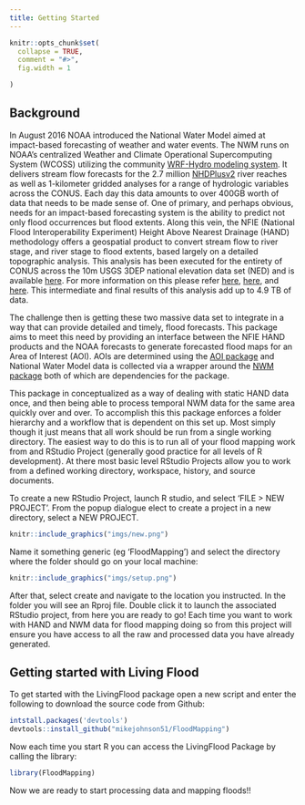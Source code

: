 ```yaml
---
title: Getting Started
---
```


```r
knitr::opts_chunk$set(
  collapse = TRUE,
  comment = "#>",
  fig.width = 1

)
```

## Background

In August 2016 NOAA introduced the National Water Model aimed at impact-based forecasting of weather and water events. The NWM runs on NOAA’s centralized Weather and Climate Operational Supercomputing System (WCOSS) utilizing the community [WRF-Hydro modeling system](https://www.ral.ucar.edu/projects/wrf_hydro). It delivers stream flow forecasts for the 2.7 million [NHDPlusv2](http://www.horizon-systems.com/nhdplus/) river reaches as well as 1-kilometer gridded analyses for a range of hydrologic variables across the CONUS. Each day this data amounts to over 400GB worth of data that needs to be made sense of.
  One of primary, and perhaps obvious, needs for an impact-based forecasting system is the ability to predict not only flood occurrences but flood extents. Along this vein, the NFIE (National Flood Interoperability Experiment) Height Above Nearest Drainage (HAND) methodology offers a geospatial product to convert stream flow to river stage, and river stage to flood extents, based largely on a detailed topographic analysis. This analysis has been executed for the entirety of CONUS across the 10m USGS 3DEP national elevation data set (NED) and is available [here](https://web.corral.tacc.utexas.edu/nfiedata/). For more information on this please refer [here](https://onlinelibrary.wiley.com/doi/abs/10.1111/1752-1688.12660), [here](https://onlinelibrary.wiley.com/doi/10.1111/1752-1688.12661), and [here](https://web.corral.tacc.utexas.edu/nfiedata/docs/NFIE-CFIM-JAWRA-YanLiu-20170619.pdf). This intermediate and final results of this analysis add up to 4.9 TB of data. 
  
The challenge then is getting these two massive data set to integrate in a way that can provide detailed and timely, flood forecasts. This package aims to meet this need by providing an interface between the NFIE HAND products and the NOAA forecasts to generate forecasted flood maps for an Area of Interest (AOI). AOIs are determined using the [AOI package](https://mikejohnson51.github.io/AOI/) and National Water Model data is collected via a wrapper around the [NWM package](https://github.com/mikejohnson51/NWM) both of which are dependencies for the package.


This package in conceptualized as a way of dealing with static HAND data once, and then being able to process temporal NWM data for the same area quickly over and over. To accomplish this this package enforces a folder hierarchy and a workflow that is dependent on this set up. Most simply though it just means that all work should be run from a single working directory. The easiest way to do this is to run all of your flood mapping work from and RStudio Project (generally good practice for all levels of R development). At there most basic level RStudio Projects allow you to work from a defined working directory, workspace, history, and source documents. 

To create a new RStudio Project, launch R studio, and select 'FILE > NEW PROJECT'. From the popup dialogue elect to create a project in a new directory, select a NEW PROJECT.

```r
knitr::include_graphics("imgs/new.png")
```


Name it something generic (eg 'FloodMapping') and select the directory where the folder should go on your local machine: 



```r
knitr::include_graphics("imgs/setup.png")
```

After that, select create and navigate to the location you instructed. In the folder you will see an Rproj file. Double click it to launch the associated RStudio project, from here you are ready to go! Each time you want to work with HAND and NWM data for flood  mapping doing so from this project will ensure you have access to all the raw and processed data you have already generated. 

## Getting started with Living Flood

To get started with the LivingFlood package open a new script and enter the following to download the source code from Github:

```r
intstall.packages('devtools')
devtools::install_github("mikejohnson51/FloodMapping")

```


Now each time you start R you can access the LivingFlood Package by calling the library:

```r
library(FloodMapping)
```

Now we are ready to start processing data and mapping floods!!


